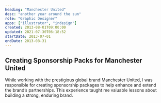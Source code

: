 ```yaml
---
heading: "Manchester United"
desc: "another year around the sun"
role: "Graphic Designer"
apps: ["illustrator", "indesign"]
created: 2013-08-01T09:00:00
updated: 2021-07-30T06:18:52
startDate: 2013-07-01
endDate: 2013-08-31
---
```


## Creating Sponsorship Packs for Manchester United

While working with the prestigious global brand Manchester United, I was responsible for creating sponsorship packages to help enhance and extend the brand’s partnerships. This experience taught me valuable lessons about building a strong, enduring brand.
